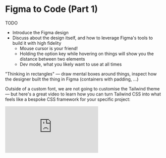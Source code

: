 # Figma to Code (Part 1)

<callout-info>TODO</callout-info>

- Introduce the Figma design
- Discuss about the design itself, and how to leverage Figma's tools to build it with high fidelity
  - Mouse cursor is your friend!
  - Holding the option key while hovering on things will show you the distance between two elements
  - Dev mode, what you likely want to use at all times

"Thinking in rectangles" — draw mental boxes around things, inspect how the designer built the thing in Figma (containers with padding, ...)

Outside of a custom font, we are not going to customise the Tailwind theme — but here's a great video to learn how you can turn Tailwind CSS into what feels like a bespoke CSS framework for your specific project:

<iframe
	className="w-full aspect-video mt-80"
	src="https://www.youtube.com/embed/cZc4Jn5nK3k?si=zgh_pL-NF3xoXWtJ"
	title="YouTube video player"
	frameborder="0"
	allow="accelerometer; autoplay; clipboard-write; encrypted-media; gyroscope; picture-in-picture; web-share"
	allowfullscreen
></iframe>
